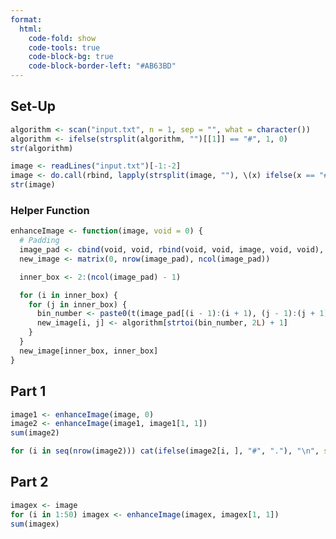 ```yaml
---
format:
  html:
    code-fold: show
    code-tools: true
    code-block-bg: true
    code-block-border-left: "#AB63BD"
---
```


## Set-Up

```r
algorithm <- scan("input.txt", n = 1, sep = "", what = character())
algorithm <- ifelse(strsplit(algorithm, "")[[1]] == "#", 1, 0)
str(algorithm)

image <- readLines("input.txt")[-1:-2]
image <- do.call(rbind, lapply(strsplit(image, ""), \(x) ifelse(x == "#", 1, 0)))
str(image)
```

### Helper Function

```r
enhanceImage <- function(image, void = 0) {
  # Padding
  image_pad <- cbind(void, void, rbind(void, void, image, void, void), void, void)
  new_image <- matrix(0, nrow(image_pad), ncol(image_pad))

  inner_box <- 2:(ncol(image_pad) - 1)

  for (i in inner_box) {
    for (j in inner_box) {
      bin_number <- paste0(t(image_pad[(i - 1):(i + 1), (j - 1):(j + 1)]), collapse = "")
      new_image[i, j] <- algorithm[strtoi(bin_number, 2L) + 1]
    }
  }
  new_image[inner_box, inner_box]
}
```

## Part 1

```r
image1 <- enhanceImage(image, 0)
image2 <- enhanceImage(image1, image1[1, 1])
sum(image2)

for (i in seq(nrow(image2))) cat(ifelse(image2[i, ], "#", "."), "\n", sep = "")
```

## Part 2

```r
imagex <- image
for (i in 1:50) imagex <- enhanceImage(imagex, imagex[1, 1])
sum(imagex)
```
